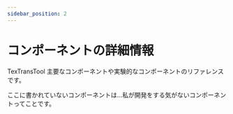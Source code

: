 ```yaml
---
sidebar_position: 2
---
```


# コンポーネントの詳細情報

TexTransTool 主要なコンポーネントや実験的なコンポーネントのリファレンスです。


ここに書かれていないコンポーネントは...私が開発をする気がないコンポーネントってことです。